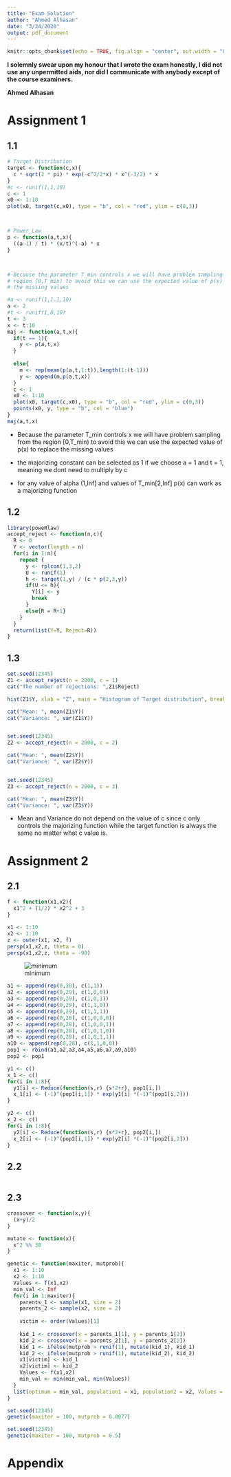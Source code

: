 ```yaml
---
title: "Exam Solution"
author: "Ahmed Alhasan"
date: "3/24/2020"
output: pdf_document
---
```


```r
knitr::opts_chunk$set(echo = TRUE, fig.align = "center", out.width = "80%", warning = FALSE)
```

**I solemnly swear upon my honour that I wrote the exam honestly, I did not use any unpermitted aids, nor did I communicate with anybody except of the course examiners.**

**Ahmed Alhasan**

# Assignment 1
## 1.1
```r
# Target Distribution
target <- function(c,x){
  c * sqrt(2 * pi) * exp(-c^2/2*x) * x^(-3/2) * x
}
#c <- runif(1,1,10)
c <- 1
x0 <- 1:10
plot(x0, target(c,x0), type = "b", col = "red", ylim = c(0,3))



# Power_Law
p <- function(a,t,x){
  ((a-1) / t) * (x/t)^(-a) * x
}



# Because the parameter T_min controls x we will have problem sampling from the 
# region [0,T_min) to avoid this we can use the expected value of p(x) to replace 
# the missing values

#a <- runif(1,1.1,10)
a <- 2
#t <- runif(1,0,10)
t <- 3
x <- t:10
maj <- function(a,t,x){
  if(t == 1){
    y <- p(a,t,x)
  }
  
  else{
    m <- rep(mean(p(a,t,1:t)),length(1:(t-1)))
    y <- append(m,p(a,t,x))
  }
  c <- 1
  x0 <- 1:10
  plot(x0, target(c,x0), type = "b", col = "red", ylim = c(0,3))
  points(x0, y, type = "b", col = "blue")
}
maj(a,t,x)

```
- Because the parameter T_min controls x we will have problem sampling from the region [0,T_min) to avoid this we can use the expected value of p(x) to replace the missing values

- the majorizing constant can be selected as 1 if we choose a = 1 and t = 1, meaning we dont need to multiply by c

- for any value of alpha (1,Inf] and values of T_min[2,Inf] p(x) can work as a majorizing function

## 1.2
```r
library(poweRlaw)
accept_reject <- function(n,c){
  R <- 0
  Y <- vector(length = n)
  for(i in 1:n){
    repeat {
      y <- rplcon(1,3,2)
      U <- runif(1)
      h <- target(1,y) / (c * p(2,3,y))
      if(U <= h){
        Y[i] <- y
        break
      }
      else{R = R+1}
    }
  }
  return(list(Y=Y, Reject=R))
}
```

## 1.3
```r
set.seed(12345)
Z1 <- accept_reject(n = 2000, c = 1)
cat("The number of rejections: ",Z1$Reject)

hist(Z1$Y, xlab = "Z", main = "Histogram of Target distribution", breaks = 50)

cat("Mean: ", mean(Z1$Y))
cat("Variance: ", var(Z1$Y))


set.seed(12345)
Z2 <- accept_reject(n = 2000, c = 2)

cat("Mean: ", mean(Z2$Y))
cat("Variance: ", var(Z2$Y))


set.seed(12345)
Z3 <- accept_reject(n = 2000, c = 3)

cat("Mean: ", mean(Z3$Y))
cat("Variance: ", var(Z3$Y))
```
- Mean and Variance do not depend on the value of c since c only controls the majorizing function while the target function is always the same no matter what c value is.


# Assignment 2
## 2.1
```r
f <- function(x1,x2){
  x1^2 + (1/2) * x2^2 + 3
}

x1 <- 1:10
x2 <- 1:10
z <- outer(x1, x2, f)
persp(x1,x2,z, theta = 0)
persp(x1,x2,z, theta = -90)
```

![minimum](minimum.jpg)

```r
a1 <- append(rep(0,30), c(1,1))
a2 <- append(rep(0,29), c(1,0,0))
a3 <- append(rep(0,29), c(1,0,1))
a4 <- append(rep(0,29), c(1,1,0))
a5 <- append(rep(0,29), c(1,1,1))
a6 <- append(rep(0,28), c(1,0,0,0))
a7 <- append(rep(0,28), c(1,0,0,1))
a8 <- append(rep(0,28), c(1,0,1,0))
a9 <- append(rep(0,28), c(1,0,1,1))
a10 <- append(rep(0,28), c(1,1,0,0))
pop1 <- rbind(a1,a2,a3,a4,a5,a6,a7,a9,a10)
pop2 <- pop1

y1 <- c()
x_1 <- c()
for(i in 1:8){
  y1[i] <- Reduce(function(s,r) {s*2+r}, pop1[i,])
  x_1[i] <- (-1)^(pop1[i,1]) * exp(y1[i] *(-1)^(pop1[i,2]))
}

y2 <- c()
x_2 <- c()
for(i in 1:8){
  y2[i] <- Reduce(function(s,r) {s*2+r}, pop2[i,])
  x_2[i] <- (-1)^(pop2[i,1]) * exp(y2[i] *(-1)^(pop2[i,2]))
}
```

## 2.2
```r

```


## 2.3
```r

crossover <- function(x,y){
  (x+y)/2
}

mutate <- function(x){
  x^2 %% 30
}

genetic <- function(maxiter, mutprob){
  x1 <- 1:10
  x2 <- 1:10
  Values <- f(x1,x2)
  min_val <- Inf
  for(i in 1:maxiter){
    parents_1 <- sample(x1, size = 2)
    parents_2 <- sample(x2, size = 2)
    
    victim <- order(Values)[1]
    
    kid_1 <- crossover(x = parents_1[1], y = parents_1[2])
    kid_2 <- crossover(x = parents_2[1], y = parents_2[2])
    kid_1 <- ifelse(mutprob > runif(1), mutate(kid_1), kid_1)
    kid_2 <- ifelse(mutprob > runif(1), mutate(kid_2), kid_2)
    x1[victim] <- kid_1
    x2[victim] <- kid_2
    Values <- f(x1,x2)
    min_val <- min(min_val, min(Values))
  }
  list(optimum = min_val, population1 = x1, population2 = x2, Values = Values)
}

set.seed(12345)
genetic(maxiter = 100, mutprob = 0.0077)

set.seed(12345)
genetic(maxiter = 100, mutprob = 0.5)
```







# Appendix
```r

```

